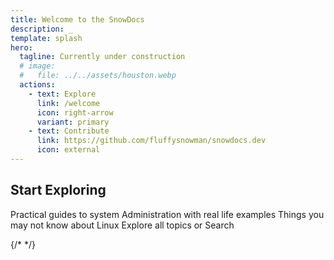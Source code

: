 ```yaml
---
title: Welcome to the SnowDocs
description: _
template: splash
hero:
  tagline: Currently under construction
  # image:
  #   file: ../../assets/houston.webp
  actions:
    - text: Explore
      link: /welcome
      icon: right-arrow
      variant: primary
    - text: Contribute
      link: https://github.com/fluffysnowman/snowdocs.dev
      icon: external
---
```




## Start Exploring

<CardGrid stagger>

  <Card icon="laptop" title="System Administration">
    Practical guides to system Administration with real life examples
    <LinkCard title="Learn More" href="/sysadmin/intro" />
  </Card>

  <Card icon="forward-slash" title="Linux" href="/linux/commands">
    Things you may not know about Linux
    <LinkCard title="Explore" href="/linux/commands" />
  </Card>
	<Card title="And alot more" icon="open-book">
    Explore all topics or Search
    <LinkCard title="Get Started" href="/sysadmin/intro" />
	</Card>

  {/* 
    <Card icon="pencil" title="Productivity" href="/productivity/shortcuts.md">
    <LinkCard title="Productivity" description="Boost your Productivity"
      href="/productivity/shortcuts.md"/>
    </Card>
  */}

</CardGrid>


